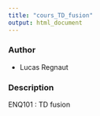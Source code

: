 ---
title: "cours_TD_fusion"
output: html_document
---

### Author

- Lucas Regnaut


### Description

ENQ101 : TD fusion
